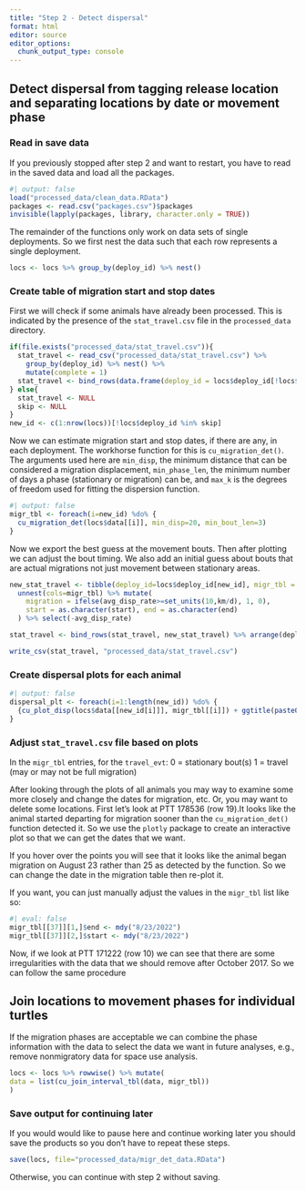 ```yaml
---
title: "Step 2 - Detect dispersal"
format: html
editor: source
editor_options: 
  chunk_output_type: console
---
```


## Detect dispersal from tagging release location and separating locations by date or movement phase

### Read in save data
If you previously stopped after step 2 and want to restart, you have to read in the saved data and load all the packages.

```r
#| output: false
load("processed_data/clean_data.RData")
packages <- read.csv("packages.csv")$packages
invisible(lapply(packages, library, character.only = TRUE))
```

The remainder of the functions only work on data sets of single deployments. So we first nest the data such that each row represents a single deployment.

```r
locs <- locs %>% group_by(deploy_id) %>% nest()
```


### Create table of migration start and stop dates

First we will check if some animals have already been processed. This is indicated by the presence of the `stat_travel.csv` file in the `processed_data` directory. 
```r
if(file.exists("processed_data/stat_travel.csv")){
  stat_travel <- read_csv("processed_data/stat_travel.csv") %>% 
    group_by(deploy_id) %>% nest() %>% 
    mutate(complete = 1)
  stat_travel <- bind_rows(data.frame(deploy_id = locs$deploy_id[!locs$deploy_id%in%stat_travel$deploy_id]))
} else{
  stat_travel <- NULL
  skip <- NULL
}
new_id <- c(1:nrow(locs))[!locs$deploy_id %in% skip]
```

Now we can estimate migration start and stop dates, if there are any, in each deployment. The workhorse function for this is `cu_migration_det()`. The arguments used here are `min_disp`, the minimum distance that can be considered a migration displacement, `min_phase_len`, the minimum number of days a phase (stationary or migration) can be, and `max_k` is the degrees of freedom used for fitting the dispersion function. 

```r
#| output: false
migr_tbl <- foreach(i=new_id) %do% {
  cu_migration_det(locs$data[[i]], min_disp=20, min_bout_len=3)
}
```

Now we export the best guess at the movement bouts. Then after plotting we can adjust the bout timing. We also add an initial guess about bouts that are actual migrations not just movement between stationary areas. 

```r
new_stat_travel <- tibble(deploy_id=locs$deploy_id[new_id], migr_tbl = migr_tbl) %>%
  unnest(cols=migr_tbl) %>% mutate(
    migration = ifelse(avg_disp_rate>=set_units(10,km/d), 1, 0),
    start = as.character(start), end = as.character(end)
  ) %>% select(-avg_disp_rate)

stat_travel <- bind_rows(stat_travel, new_stat_travel) %>% arrange(deploy_id)

write_csv(stat_travel, "processed_data/stat_travel.csv")

```

### Create dispersal plots for each animal

```r
#| output: false
dispersal_plt <- foreach(i=1:length(new_id)) %do% {
  {cu_plot_disp(locs$data[[new_id[i]]], migr_tbl[[i]]) + ggtitle(paste0("ID:",locs$deploy_id[[new_id[i]]]))} %>% ggplotly()
}
```

### Adjust `stat_travel.csv` file based on plots



In the `migr_tbl` entries, for the `travel_evt`:
0 = stationary bout(s)
1 = travel (may or may not be full migration)

After looking through the plots of all animals you may way to examine some more closely and change the dates for migration, etc. Or, you may want to delete some locations. First let's look at PTT 178536 (row 19).It looks like the animal started departing for migration sooner than the `cu_migration_det()` function detected it. So we use the `plotly` package to create an interactive plot so that we can get the dates that we want.

If you hover over the points you will see that it looks like the animal began migration on August 23 rather than 25 as detected by the function. So we can change the date in the migration table then re-plot it. 


If you want, you can just manually adjust the values in the `migr_tbl` list like so:
```r
#| eval: false
migr_tbl[[37]][1,]$end <- mdy("8/23/2022")
migr_tbl[[37]][2,]$start <- mdy("8/23/2022")
```

Now, if we look at PTT 171222 (row 10) we can see that there are some irregularities with the data that we should remove after October 2017. So we can follow the same procedure


## Join locations to movement phases for individual turtles

If the migration phases are acceptable we can combine the phase information with the data to select the data we want in future analyses, e.g., remove nonmigratory data for space use analysis. 
```r
locs <- locs %>% rowwise() %>% mutate(
data = list(cu_join_interval_tbl(data, migr_tbl))
)
```

### Save output for continuing later
If you would would like to pause here and continue working later you should save the products so you don't have to repeat these steps.
```r
save(locs, file="processed_data/migr_det_data.RData")
```
Otherwise, you can continue with step 2 without saving.